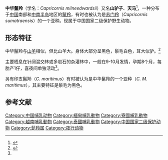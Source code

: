 {{Speciesbox
| name =中华鬣羚
| image = Capricornis milneedwardsii 3.jpg
| image_caption =印支鬣羚
| status = 
| status_system = IUCN3.1
| status_ref = 
| genus = Capricornis
| species = milneedwardsii
| authority = ([[譚衛道|David]], 1869)
| synonymes =*''Nemorhaedus sumatraensis milneedwardsii''
| range_map = Capricornis milneedwardsii.png
| range_map_caption =中华鬣羚分布范围 
}}
'''中华鬣羚'''（学名：''Capricornis milneedwardsii''）又名'''山驴子'''、'''天马'''<ref name="biods.2021207">{{cite journal |last1=Liu |first1=Huaijun |last2=Lü |first2=Xu |last3=Wang |first3=Xiaofang |last4=Kou |first4=Weili |last5=Miu |first5=Guohui |last6=Yuan |first6=Hua |title=Behavioral ethogram and posture-act-environment coding system of Capricornis sumatraensis |journal=Biodiversity Science |date=2021-12-20 |volume=29 |issue=12 |pages=1650 |doi=10.17520/biods.2021207}}</ref>，一种分布于[[中国|中国]]南部和[[中南半岛|中南半岛]]地区的[[鬣羚|鬣羚]]，有时也被认为是[[苏门羚|苏门羚]]（''Capricornis sumatraensis''）的一个亚种。现属于中国国家二级保护野生动物。
==形态特征==
中华鬣羚与[[山羊|山羊]]相似，但比山羊大。身体大部分呈黑色，鬃毛白色，耳大似驴。<ref>{{cite web|title=这“羊”一股胳肢窝味儿，怎么还有人想吃它？|url=https://www.guokr.com/article/458714/|website=果壳网|accessdate=2021-03-10|archive-date=2021-01-18|archive-url=https://web.archive.org/web/20210118082737/https://www.guokr.com/article/458714/}}</ref>

主要栖息在针阔混交林或多岩石的杂灌林中，一般在9-10月发情，孕期8个月，每胎产1仔，喜夜间单独活动<ref name="biods.2021207" />。

另有印支鬣羚（''C. maritimus''）有时被认为是中华鬣羚的一个亚种（''C. M. maritimus''），其主要特征是鬃毛为黑色。

==参考文献==
{{reflist}}
{{Taxonbar|from=Q778634}}
{{Artiodactyla}}
[[Category:中国哺乳动物|Category:中国哺乳动物]]
[[Category:緬甸哺乳動物|Category:緬甸哺乳動物]]
[[Category:寮國哺乳動物|Category:寮國哺乳動物]]
[[Category:越南哺乳動物|Category:越南哺乳動物]]
[[Category:泰國哺乳動物|Category:泰國哺乳動物]]
[[Category:中国国家二级保护动物|Category:中国国家二级保护动物]]
[[Category:髭羚属|Category:髭羚属]]
[[Category:夜行动物|Category:夜行动物]]